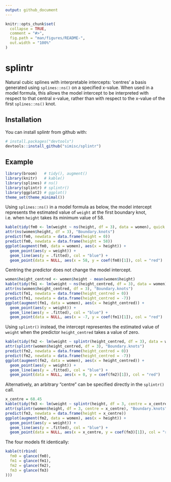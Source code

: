 ```yaml
---
output: github_document
---
```


<!-- README.md is generated from README.Rmd. Please edit that file -->

```r
knitr::opts_chunk$set(
  collapse = TRUE,
  comment = "#>",
  fig.path = "man/figures/README-",
  out.width = "100%"
)
```

# splintr

Natural cubic splines with interpretable intercepts: 'centres' a basis generated using `splines::ns()` on a specified x-value. When used in a model formula, this allows the model intercept to be interpreted with respect to that central x-value, rather than with respect to the x-value of the first `splines::ns()` knot.

## Installation

You can install splintr from github with:

```r
# install.packages("devtools")
devtools::install_github("simisc/splintr")
```

## Example

```r
library(broom)   # tidy(), augment()
library(knitr)   # kable()
library(splines) # ns()
library(splintr) # splintr()
library(ggplot2) # ggplot()
theme_set(theme_minimal())
```

Using `splines::ns()` in a model formula as below, the model intercept represents the estimated value of `weight` at the first boundary knot, i.e. when `height` takes its minimum value of 58.

```r
kable(tidy(fm0 <- lm(weight ~ ns(height, df = 3), data = women), quick = TRUE))
attr(ns(women$height, df = 3), "Boundary.knots")
predict(fm0, newdata = data.frame(height = 0))
predict(fm0, newdata = data.frame(height = 58))
ggplot(augment(fm0, data = women), aes(x = height)) +
  geom_point(aes(y = weight)) +
  geom_line(aes(y = .fitted), col = "blue") +
  geom_point(data = NULL, aes(x = 58, y = coef(fm0)[1]), col = "red")
```

Centring the predictor does not change the model intercept.

```r
women$height_centred <- women$height - mean(women$height)
kable(tidy(fm1 <- lm(weight ~ ns(height_centred, df = 3), data = women), quick = TRUE))
attr(ns(women$height_centred, df = 3), "Boundary.knots")
predict(fm1, newdata = data.frame(height_centred = 0))
predict(fm1, newdata = data.frame(height_centred = -7))
ggplot(augment(fm1, data = women), aes(x = height_centred)) +
  geom_point(aes(y = weight)) +
  geom_line(aes(y = .fitted), col = "blue") +
  geom_point(data = NULL, aes(x = -7, y = coef(fm1)[1]), col = "red")
```

Using `splintr()` instead, the intercept representes the estimated value of `weight` when the predictor `height_centred` takes a value of zero.

```r
kable(tidy(fm2 <- lm(weight ~ splintr(height_centred, df = 3), data = women), quick = TRUE))
attr(splintr(women$height_centred, df = 3), "Boundary.knots")
predict(fm2, newdata = data.frame(height_centred = 0))
predict(fm2, newdata = data.frame(height_centred = -7))
ggplot(augment(fm2, data = women), aes(x = height_centred)) +
  geom_point(aes(y = weight)) +
  geom_line(aes(y = .fitted), col = "blue") +
  geom_point(data = NULL, aes(x = 0, y = coef(fm2)[1]), col = "red")
```

Alternatively, an arbitrary "centre" can be specified directly in the `splintr()` call.

```r
x_centre = 68.45
kable(tidy(fm3 <- lm(weight ~ splintr(height, df = 3, centre = x_centre), data = women), quick = TRUE))
attr(splintr(women$height, df = 3, centre = x_centre), "Boundary.knots")
predict(fm3, newdata = data.frame(height = x_centre))
ggplot(augment(fm2, data = women), aes(x = height)) +
  geom_point(aes(y = weight)) +
  geom_line(aes(y = .fitted), col = "blue") +
  geom_point(data = NULL, aes(x = x_centre, y = coef(fm3)[1]), col = "red")
```

The four models fit identically:

```r
kable(t(rbind(
  fm0 = glance(fm0),
  fm1 = glance(fm1),
  fm2 = glance(fm2),
  fm3 = glance(fm3)
)))
```
